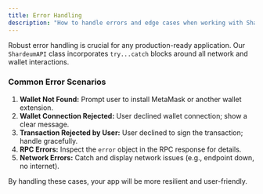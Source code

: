 ```yaml
---
title: Error Handling
description: "How to handle errors and edge cases when working with ShardeumAPI."
---
```


Robust error handling is crucial for any production-ready application. Our `ShardeumAPI` class incorporates `try...catch` blocks around all network and wallet interactions.

### Common Error Scenarios

1. **Wallet Not Found:** Prompt user to install MetaMask or another wallet extension.
2. **Wallet Connection Rejected:** User declined wallet connection; show a clear message.
3. **Transaction Rejected by User:** User declined to sign the transaction; handle gracefully.
4. **RPC Errors:** Inspect the `error` object in the RPC response for details.
5. **Network Errors:** Catch and display network issues (e.g., endpoint down, no internet).

By handling these cases, your app will be more resilient and user-friendly. 